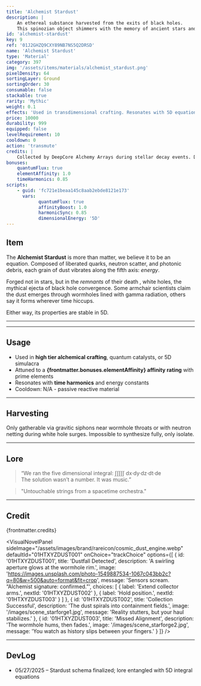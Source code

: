 ```yaml
---
title: 'Alchemist Stardust'
description: |
    An ethereal substance harvested from the exits of black holes. 
    This spinozian object shimmers with the memory of ancient stars and forgotten constants.
id: 'alchemist-stardust'
key: 9
ref: '01J2GHZQ9CXY89NB7NS5Q2DRSD'
name: 'Alchemist Stardust'
type: 'Material'
category: 397
img: '/assets/items/materials/alchemist_stardust.png'
pixelDensity: 64
sortingLayer: Ground
sortingOrder: 30
consumable: false
stackable: true
rarity: 'Mythic'
weight: 0.1
effects: 'Used in transdimensional crafting. Resonates with 5D equations.'
price: 10000
durability: 999
equipped: false
levelRequirement: 10
cooldown: 0
action: 'transmute'
credits: |
    Collected by DeepCore Alchemy Arrays during stellar decay events. Data courtesy of KBVE AstroQuant and illustrations by KBVE Pixel Workshop.
bonuses:
    quantumFlux: true
    elementAffinity: 1.0
    timeHarmonics: 0.85
scripts:
    - guid: 'fc721e1beaa145c8aab2ebde8121e173'
      vars:
            quantumFlux: true
            affinityBoost: 1.0
            harmonicSync: 0.85
            dimensionalEnergy: '5D'
---
```



## Item

The **Alchemist Stardust** is more than matter, we believe it to be an equation.
Composed of liberated quarks, neutron scatter, and photonic debris, each grain of dust vibrates along the fifth axis: *energy*.

Forged not in stars, but in the *remnants* of their death , white holes, the mythical ejecta of black hole convergence.
Some armchair scientists claim the dust emerges through wormholes lined with gamma radiation, others say it forms wherever time hiccups.

Either way, its properties are stable in 5D.

---

<ItemDBPanel data={frontmatter} />

---
<Adsense />

## Usage

-   Used in **high tier alchemical crafting**, quantum catalysts, or 5D simulacra
-   Attuned to a **{frontmatter.bonuses.elementAffinity} affinity rating** with prime elements
-   Resonates with **time harmonics** and energy constants
-   Cooldown: N/A - passive reactive material

---

## Harvesting

Only gatherable via gravitic siphons near wormhole throats or with neutron netting during white hole surges. 
Impossible to synthesize fully, only isolate.

---

## Lore

> “We ran the five dimensional integral: ∫∫∫∫∫ dx·dy·dz·dt·de  
> The solution wasn’t a number. It was music.”

> "Untouchable strings from a spacetime orchestra."

---

## Credit

{frontmatter.credits}

<VisualNovelPanel
  sideImage="/assets/images/brand/rareicon/cosmic_dust_engine.webp"
  defaultId="01HTXYZDUST001"
  onChoice="trackChoice"
  options={[
    {
      id: '01HTXYZDUST001',
      title: 'Dustfall Detected',
      description: 'A swirling aperture glows at the wormhole rim.',
      image: 'https://images.unsplash.com/photo-1549887534-1067c043bb2c?q=80&w=500&auto=format&fit=crop',
      message: 'Sensors scream. “Alchemist signature: confirmed.”',
      choices: [
        { label: 'Extend collector arms.', nextId: '01HTXYZDUST002' },
        { label: 'Hold position.', nextId: '01HTXYZDUST003' }
      ]
    },
    {
      id: '01HTXYZDUST002',
      title: 'Collection Successful',
      description: 'The dust spirals into containment fields.',
      image: '/images/scene_starforge1.jpg',
      message: 'Reality stutters, but your haul stabilizes.'
    },
    {
      id: '01HTXYZDUST003',
      title: 'Missed Alignment',
      description: 'The wormhole hums, then fades.',
      image: '/images/scene_starforge2.jpg',
      message: 'You watch as history slips between your fingers.'
    }
  ]}
/>

---

## DevLog

- 05/27/2025 – Stardust schema finalized; lore entangled with 5D integral equations

